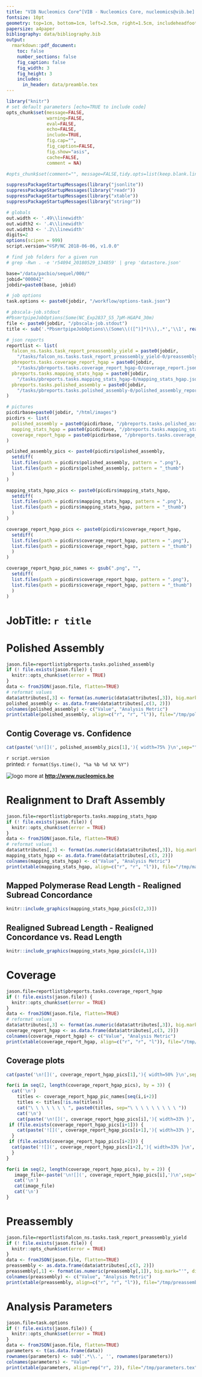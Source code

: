 ```yaml
---
title: "VIB Nucleomics Core^[VIB - Nucleomics Core, nucleomics@vib.be] - SEQUEL HGAP4 report"
fontsize: 10pt
geometry: top=1cm, bottom=1cm, left=2.5cm, right=1.5cm, includeheadfoot=true
papersize: a4paper
bibliography: data/bibliography.bib
output:
  rmarkdown::pdf_document:
    toc: false
    number_sections: false
    fig_caption: false
    fig_width: 3
    fig_height: 3
    includes:  
      in_header: data/preamble.tex
---
```


```r
library("knitr")
# set default parameters [echo=TRUE to include code]
opts_chunk$set(message=FALSE, 
               warning=FALSE, 
               eval=FALSE,
               echo=FALSE,
               include=TRUE,
               fig.cap="",
               fig_caption=FALSE,
               fig.show="asis",
               cache=FALSE,
               comment = NA)

#opts_chunk$set(comment="", message=FALSE,tidy.opts=list(keep.blank.line=TRUE, width.cutoff=120),options(width=100), #cache=TRUE,fig.align='center',fig.height=6, fig.width=10,fig.path='figure/beamer-',fig.show='hold',size='footnotesize', cache=TRUE)

suppressPackageStartupMessages(library("jsonlite"))
suppressPackageStartupMessages(library("readr"))
suppressPackageStartupMessages(library("xtable"))
suppressPackageStartupMessages(library("stringr"))

# globals
out.width <- '.49\\linewidth'
out.width2 <- '.4\\linewidth'
out.width3 <- '.2\\linewidth'
digits=2
options(scipen = 999)
script.version="©SP/NC 2018-06-06, v1.0.0"

# find job folders for a given run
# grep -Rwn . -e 'r54094_20180529_134859' | grep 'datastore.json'
```

```r
base="/data/pacbio/sequel/000/"
jobid="000042"
jobdir=paste0(base, jobid)

# job options
task.options <- paste0(jobdir, "/workflow/options-task.json")

# pbscala-job.stdout
#PbsmrtpipeJobOptions(Some(NC_Exp2837_S5_7pM-HGAP4_30m)
file <- paste0(jobdir, "/pbscala-job.stdout")
title <- sub('.*PbsmrtpipeJobOptions\\(Some\\(([^)]*)\\),.*','\\1', readLines(file)[2])

# json reports
reportlist <- list(
  falcon_ns.tasks.task_report_preassembly_yield = paste0(jobdir,
    "/tasks/falcon_ns.tasks.task_report_preassembly_yield-0/preassembly_yield.json"),
  pbreports.tasks.coverage_report_hgap = paste0(jobdir,
    "/tasks/pbreports.tasks.coverage_report_hgap-0/coverage_report.json"),
  pbreports.tasks.mapping_stats_hgap = paste0(jobdir,
    "/tasks/pbreports.tasks.mapping_stats_hgap-0/mapping_stats_hgap.json"),
  pbreports.tasks.polished_assembly = paste0(jobdir,
    "/tasks/pbreports.tasks.polished_assembly-0/polished_assembly_report.json")
)

# pictures
picdirbase=paste0(jobdir, "/html/images")
picdirs <- list(
  polished_assembly = paste0(picdirbase, "/pbreports.tasks.polished_assembly/"), 
  mapping_stats_hgap = paste0(picdirbase, "/pbreports.tasks.mapping_stats_hgap/"), 
  coverage_report_hgap = paste0(picdirbase, "/pbreports.tasks.coverage_report_hgap/")
)

polished_assembly_pics <- paste0(picdirs$polished_assembly,
  setdiff(
  list.files(path = picdirs$polished_assembly, pattern = ".png"),
  list.files(path = picdirs$polished_assembly, pattern = "_thumb")
  )
)

mapping_stats_hgap_pics <- paste0(picdirs$mapping_stats_hgap,
  setdiff(
  list.files(path = picdirs$mapping_stats_hgap, pattern = ".png"),
  list.files(path = picdirs$mapping_stats_hgap, pattern = "_thumb")
  )
)

coverage_report_hgap_pics <- paste0(picdirs$coverage_report_hgap,
  setdiff(
  list.files(path = picdirs$coverage_report_hgap, pattern = ".png"),
  list.files(path = picdirs$coverage_report_hgap, pattern = "_thumb")
  )
)

coverage_report_hgap_pic_names <- gsub(".png", "",
  setdiff(
  list.files(path = picdirs$coverage_report_hgap, pattern = ".png"),
  list.files(path = picdirs$coverage_report_hgap, pattern = "_thumb")
  )
)
```
# JobTitle: `r title`

# Polished Assembly

```r
jason.file=reportlist$pbreports.tasks.polished_assembly
if (! file.exists(jason.file)) {
  knitr::opts_chunk$set(error = TRUE)
}
data <- fromJSON(jason.file, flatten=TRUE)
# reformat values
data$attributes[,3] <- format(as.numeric(data$attributes[,3]), big.mark="'", digits=digits)
polished_assembly <- as.data.frame(data$attributes[,c(3, 2)])
colnames(polished_assembly) <- c("Value", "Analysis Metric")
print(xtable(polished_assembly, align=c("r", "r", "l")), file="/tmp/polished_assembly.tex", label='', floating=FALSE, include.rownames=FALSE)
```

\begin{table}[ht]
\centering
\subfloat[]{\scalebox{1}{\input{/tmp/polished_assembly}}}
\end{table}

## Contig Coverage vs. Confidence

```r
cat(paste('\n![](', polished_assembly_pics[1],'){ width=75% }\n',sep="") )
```

\vskip 0.5in

\footnotesize
`r script.version`  
printed: `r format(Sys.time(), "%a %b %d %X %Y")`
\normalsize

![logo](data/NC_logo.png) more at **<http://www.nucleomics.be>**

\newpage

# Realignment to Draft Assembly

```r
jason.file=reportlist$pbreports.tasks.mapping_stats_hgap
if (! file.exists(jason.file)) {
  knitr::opts_chunk$set(error = TRUE)
}
data <- fromJSON(jason.file, flatten=TRUE)
# reformat values
data$attributes[,3] <- format(as.numeric(data$attributes[,3]), big.mark="'", digits=digits)
mapping_stats_hgap <- as.data.frame(data$attributes[,c(3, 2)])
colnames(mapping_stats_hgap) <- c("Value", "Analysis Metric")
print(xtable(mapping_stats_hgap, align=c("r", "r", "l")), file="/tmp/mapping_stats_hgap.tex", label='', floating=FALSE, include.rownames=FALSE)
```

\begin{table}[ht]
\centering
\subfloat[]{\scalebox{1}{\input{/tmp/mapping_stats_hgap}}}
\end{table}

## Mapped Polymerase Read Length - Realigned Subread Concordance

```r
knitr::include_graphics(mapping_stats_hgap_pics[c(2,3)])
```
## Realigned Subread Length - Realigned Concordance vs. Read Length

```r
knitr::include_graphics(mapping_stats_hgap_pics[c(4,1)])
```

\newpage

# Coverage

```r
jason.file=reportlist$pbreports.tasks.coverage_report_hgap
if (! file.exists(jason.file)) {
  knitr::opts_chunk$set(error = TRUE)
}
data <- fromJSON(jason.file, flatten=TRUE)
# reformat values
data$attributes[,3] <- format(as.numeric(data$attributes[,3]), big.mark="'", digits=digits)
coverage_report_hgap <- as.data.frame(data$attributes[,c(3, 2)])
colnames(coverage_report_hgap) <- c("Value", "Analysis Metric")
print(xtable(coverage_report_hgap, align=c("r", "r", "l")), file="/tmp/coverage_report_hgap.tex", label='', floating=FALSE, include.rownames=FALSE)
```

\begin{table}[ht]
\centering
\subfloat[]{\scalebox{1}{\input{/tmp/coverage_report_hgap}}}
\end{table}

## Coverage plots

```r
cat(paste('\n![](', coverage_report_hgap_pics[1],'){ width=50% }\n',sep="") )
```

```r
for(i in seq(2, length(coverage_report_hgap_pics), by = 3)) {
  cat('\n')
    titles <- coverage_report_hgap_pic_names[seq(i,i+2)]
    titles <- titles[!is.na(titles)]
    cat("\ \ \ \ \ \ \ ", paste0(titles, sep="\ \ \ \ \ \ \ \ \ "))
    cat('\n')
    cat(paste('\n![](', coverage_report_hgap_pics[i],'){ width=33% }', sep=""))
 if (file.exists(coverage_report_hgap_pics[i+1])) {
    cat(paste('![](', coverage_report_hgap_pics[i+1],'){ width=33% }', sep=""))
  }
 if (file.exists(coverage_report_hgap_pics[i+2])) {
  cat(paste('![](', coverage_report_hgap_pics[i+2],'){ width=33% }\n', sep=""))
  }
}
```

```r
for(i in seq(2, length(coverage_report_hgap_pics), by = 2)) {
   image_file<-paste('\n![](', coverage_report_hgap_pics[i],')\n',sep="") 
   cat('\n')
   cat(image_file)
   cat('\n')
}
```

\newpage

# Preassembly

```r
jason.file=reportlist$falcon_ns.tasks.task_report_preassembly_yield
if (! file.exists(jason.file)) {
  knitr::opts_chunk$set(error = TRUE)
}
data <- fromJSON(jason.file, flatten=TRUE)
preassembly <- as.data.frame(data$attributes[,c(3, 2)])
preassembly[,1] <- format(as.numeric(preassembly[,1]), big.mark="'", digits=digits)
colnames(preassembly) <- c("Value", "Analysis Metric")
print(xtable(preassembly, align=c("r", "r", "l")), file="/tmp/preassembly.tex", label='', floating=FALSE, include.rownames=FALSE)
```

\begin{table}[ht]
\centering
\subfloat[]{\scalebox{1}{\input{/tmp/preassembly}}}
\end{table}

\newpage

# Analysis Parameters

```r
jason.file=task.options
if (! file.exists(jason.file)) {
  knitr::opts_chunk$set(error = TRUE)
}
data <- fromJSON(jason.file, flatten=TRUE)
parameters <- t(as.data.frame(data))
rownames(parameters) <- sub('.*\\.', '', rownames(parameters))
colnames(parameters) <- "Value"
print(xtable(parameters, align=rep("r", 2)), file="/tmp/parameters.tex", label='', floating=FALSE)
```

\begin{table}[ht]
\centering
\subfloat[]{\scalebox{0.8}{\input{/tmp/parameters}}}
\end{table}

